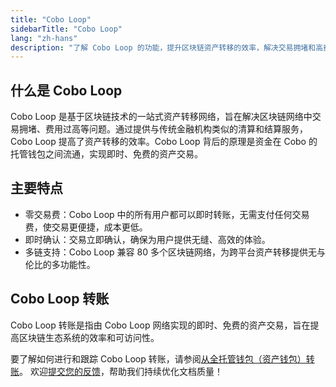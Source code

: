 ```yaml
---
title: "Cobo Loop"
sidebarTitle: "Cobo Loop"
lang: "zh-hans"
description: "了解 Cobo Loop 的功能，提升区块链资产转移的效率，解决交易拥堵和高费用问题。"
---
```


## 什么是 Cobo Loop

Cobo Loop 是基于区块链技术的一站式资产转移网络，旨在解决区块链网络中交易拥堵、费用过高等问题。通过提供与传统金融机构类似的清算和结算服务，Cobo Loop 提高了资产转移的效率。Cobo Loop 背后的原理是资金在 Cobo 的托管钱包之间流通，实现即时、免费的资产交易。

## 主要特点

- 零交易费：Cobo Loop 中的所有用户都可以即时转账，无需支付任何交易费，使交易更便捷，成本更低。
- 即时确认：交易立即确认，确保为用户提供无缝、高效的体验。
- 多链支持：Cobo Loop 兼容 80 多个区块链网络，为跨平台资产转移提供无与伦比的多功能性。

## Cobo Loop 转账

Cobo Loop 转账是指由 Cobo Loop 网络实现的即时、免费的资产交易，旨在提高区块链生态系统的效率和可访问性。

要了解如何进行和跟踪 Cobo Loop 转账，请参阅[从全托管钱包（资产钱包）转账](/cn/portal/transfers/from-asset-wallets)。
<Tip>欢迎[提交您的反馈](https://forms.zohopublic.com/cobo/form/DocumentFeedbackForm/formperma/QvLOhxJv1_JMsJ-1dleZ8Itb_7rzN-LtgvsDdxosoVI?referrername=manuals)，帮助我们持续优化文档质量！</Tip>